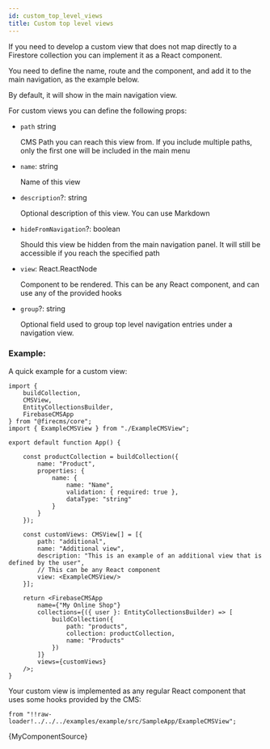 ```yaml
---
id: custom_top_level_views
title: Custom top level views
---
```


If you need to develop a custom view that does not map directly to a Firestore
collection you can implement it as a React component.

You need to define the name, route and the component, and add it to the main
navigation, as the example below.

By default, it will show in the main navigation view.

For custom views you can define the following props:
* `path` string

  CMS Path you can reach this view from.
  If you include multiple paths, only the first one will be included in the
  main menu

* `name`: string

  Name of this view

* `description`?: string

  Optional description of this view. You can use Markdown

* `hideFromNavigation`?: boolean

  Should this view be hidden from the main navigation panel.
  It will still be accessible if you reach the specified path

* `view`: React.ReactNode

  Component to be rendered. This can be any React component, and can use any
  of the provided hooks

* `group`?: string

  Optional field used to group top level navigation entries under a
  navigation view.


### Example:
A quick example for a custom view:

```tsx
import {
    buildCollection,
    CMSView,
    EntityCollectionsBuilder,
    FirebaseCMSApp
} from "@firecms/core";
import { ExampleCMSView } from "./ExampleCMSView";

export default function App() {

    const productCollection = buildCollection({
        name: "Product",
        properties: {
            name: {
                name: "Name",
                validation: { required: true },
                dataType: "string"
            }
        }
    });

    const customViews: CMSView[] = [{
        path: "additional",
        name: "Additional view",
        description: "This is an example of an additional view that is defined by the user",
        // This can be any React component
        view: <ExampleCMSView/>
    }];

    return <FirebaseCMSApp
        name={"My Online Shop"}
        collections={({ user }: EntityCollectionsBuilder) => [
            buildCollection({
                path: "products",
                collection: productCollection,
                name: "Products"
            })
        ]}
        views={customViews}
    />;
}
```

Your custom view is implemented as any regular React component that uses
some hooks provided by the CMS:



    from "!!raw-loader!../../../examples/example/src/SampleApp/ExampleCMSView";

<CodeBlock language="tsx">{MyComponentSource}</CodeBlock>

